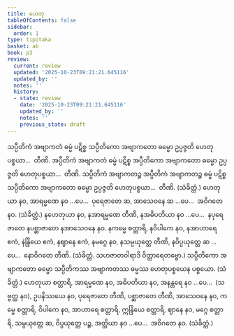 ```yaml
---
title: ဟေတု
tableOfContents: false
sidebar:
  order: 1
type: tipitaka
basket: ab
book: p3
review:
  current: review
  updated: '2025-10-23T09:21:21.645116'
  updated_by: ''
  notes: ''
  history:
  - state: review
    date: '2025-10-23T09:21:21.645116'
    updated_by: ''
    notes: ''
    previous_state: draft
---
```



<ReviewStatus review={frontmatter.review} showDetails={true} />

<HypothesisAnnotation frontmatter={frontmatter} />

<DynamicBreadcrumb />

<Division number="51" book="p3" e="ch" v="39" p="439">

<Paragraph number="2492" book="p3">
သပ္ပီတိကံ အဗျာကတံ ဓမ္မံ ပဋိစ္စ သပ္ပီတိကော အဗျာကတော ဓမ္မော ဥပ္ပဇ္ဇတိ ဟေတုပစ္စယာ…  တီဏိ.
</Paragraph>

<Paragraph number="2493" book="p3">
အပ္ပီတိကံ အဗျာကတံ ဓမ္မံ ပဋိစ္စ အပ္ပီတိကော အဗျာကတော ဓမ္မော ဥပ္ပဇ္ဇတိ ဟေတုပစ္စယာ…  တီဏိ.
</Paragraph>

<Paragraph number="2494" book="p3">
သပ္ပီတိကံ အဗျာကတဉ္စ အပ္ပီတိကံ အဗျာကတဉ္စ ဓမ္မံ ပဋိစ္စ သပ္ပီတိကော အဗျာကတော ဓမ္မော ဥပ္ပဇ္ဇတိ ဟေတုပစ္စယာ…  တီဏိ. (သံခိတ္တံ.)
</Paragraph>

</Division>
<Division number="52" book="p3" e="ch" v="39" p="440">

<Paragraph number="2495" book="p3">
ဟေတုယာ နဝ, အာရမ္မဏေ နဝ …ပေ…  ပုရေဇာတေ ဆ, အာသေဝနေ ဆ …ပေ…  အဝိဂတေ နဝ. (သံခိတ္တံ.)
</Paragraph>

<Paragraph number="2496" book="p3">
နဟေတုယာ နဝ, နအာရမ္မဏေ တီဏိ, နအဓိပတိယာ နဝ …ပေ…  နပုရေဇာတေ နပစ္ဆာဇာတေ နအာသေဝနေ နဝ. နကမ္မေ စတ္တာရိ, နဝိပါကေ နဝ, နအာဟာရေ ဧကံ, နဲန္ဒြိယေ ဧကံ, နဈာနေ ဧကံ, နမဂ္ဂေ နဝ, နသမ္ပယုတ္တေ တီဏိ, နဝိပ္ပယုတ္တေ ဆ …ပေ…  နောဝိဂတေ တီဏိ. (သံခိတ္တံ. သဟဇာတဝါရာဒိ ဝိတ္ထာရေတဗ္ဗော.)
</Paragraph>

</Division>
<Division number="53" book="p3" e="ch" v="39" p="440">

<Paragraph number="2497" book="p3">
သပ္ပီတိကော အဗျာကတော ဓမ္မော သပ္ပီတိကဿ အဗျာကတဿ ဓမ္မဿ ဟေတုပစ္စယေန ပစ္စယော. (သံခိတ္တံ.)
</Paragraph>

</Division>
<Division number="54" book="p3" e="ch" v="39" p="440">

<Paragraph number="2498" book="p3">
ဟေတုယာ စတ္တာရိ, အာရမ္မဏေ နဝ, အဓိပတိယာ နဝ, အနန္တရေ နဝ …ပေ…  (သဗ္ဗတ္ထ နဝ), ဥပနိဿယေ နဝ, ပုရေဇာတေ တီဏိ, ပစ္ဆာဇာတေ တီဏိ, အာသေဝနေ နဝ, ကမ္မေ စတ္တာရိ, ဝိပါကေ နဝ, အာဟာရေ စတ္တာရိ, ဣန္ဒြိယေ စတ္တာရိ, ဈာနေ နဝ, မဂ္ဂေ စတ္တာရိ, သမ္ပယုတ္တေ ဆ, ဝိပ္ပယုတ္တေ ပဉ္စ, အတ္ထိယာ နဝ …ပေ…  အဝိဂတေ နဝ. (သံခိတ္တံ.)
</Paragraph>
</Division>